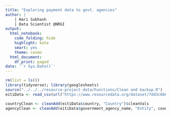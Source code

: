 ```yaml
---
title: "Exploring payment data to govt. agencies"
author: |
    | Hari Subhash
    | Data Scientist @NRGI
output:
  html_notebook:
    code_folding: hide
    highlight: kate
    smart: yes
    theme: cosmo
  html_document:
    df_print: paged
date: '`r Sys.Date()`'
---
```




```r
rm(list = ls())
library(tidyverse); library(googlesheets)
source("../../../resource-project-data/Functions/Clean and backup.R")
eitiData <- read_csv(url("https://www.resourcedata.org/dataset/7dd3c8b6-9256-4e34-9360-1519efd87407/resource/4e4462a5-6029-4ae3-a4cc-66ad6ccc6d70/download/revenues-received-by-government-agencies.csv"))
```


```r
countryClean <- cleanAdd(eitiData$country, "Country")$cleanVals
agencyClean <- cleanAdd(eitiData$government_agency_name, "Entity", countryClean)$cleanVals
```

